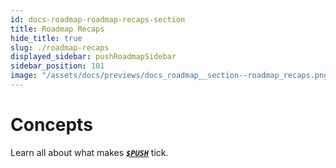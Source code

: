 ```yaml
---
id: docs-roadmap-roadmap-recaps-section
title: Roadmap Recaps
hide_title: true
slug: ./roadmap-recaps
displayed_sidebar: pushRoadmapSidebar
sidebar_position: 101
image: "/assets/docs/previews/docs_roadmap__section--roadmap_recaps.png"
---
```


# Concepts

Learn all about what makes [___`$PUSH`___](https://coinmarketcap.com/currencies/epns/ "$PUSH at Coinmarketcap.com") tick.

<head>
  <title>Roadmap Recaps | Push Roadmap | Push Documentation</title>
</head>


<DocCardList />